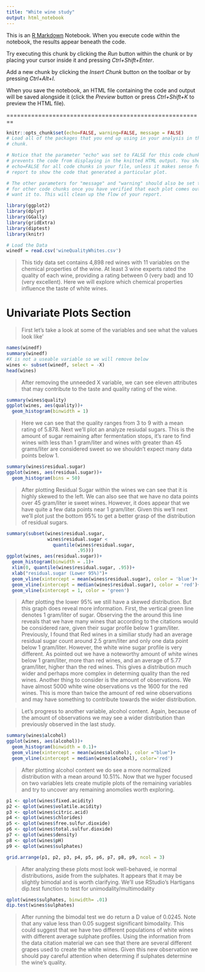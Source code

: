 ```yaml
---
title: "White wine study"
output: html_notebook
---
```


This is an [R Markdown](http://rmarkdown.rstudio.com) Notebook. When you execute code within the notebook, the results appear beneath the code. 

Try executing this chunk by clicking the *Run* button within the chunk or by placing your cursor inside it and pressing *Ctrl+Shift+Enter*. 


Add a new chunk by clicking the *Insert Chunk* button on the toolbar or by pressing *Ctrl+Alt+I*.

When you save the notebook, an HTML file containing the code and output will be saved alongside it (click the *Preview* button or press *Ctrl+Shift+K* to preview the HTML file).



========================================================
  
 
```r
knitr::opts_chunk$set(echo=FALSE, warning=FALSE, message = FALSE)
# Load all of the packages that you end up using in your analysis in this code
# chunk.

# Notice that the parameter "echo" was set to FALSE for this code chunk. This
# prevents the code from displaying in the knitted HTML output. You should set
# echo=FALSE for all code chunks in your file, unless it makes sense for your
# report to show the code that generated a particular plot.

# The other parameters for "message" and "warning" should also be set to FALSE
# for other code chunks once you have verified that each plot comes out as you
# want it to. This will clean up the flow of your report.

library(ggplot2)
library(dplyr)
library(GGally)
library(gridExtra)
library(diptest)
library(knitr)
```

```r
# Load the Data
winedf = read.csv('wineQualityWhites.csv')
```

> This tidy data set contains 4,898 red wines with 11 variables 
on the chemical properties of the wine. 
At least 3 wine experts rated the quality of each wine, providing a rating 
between 0 (very bad) and 10 (very excellent).
Here we will explore which chemical properties influence the taste of white wines.

# Univariate Plots Section


> First let's take a look at some of the variables
and see what the values look like'

```r
names(winedf)
summary(winedf)
#X is not a useable variable so we will remove below
wines <- subset(winedf, select = -X)
head(wines)
```
> After removing the unneeded X variable, we can see
eleven attributes that may contribute to the taste
and quality rating of the wine.

```r
summary(wines$quality)
ggplot(wines, aes(quality))+
  geom_histogram(binwidth = 1)
```

> Here we can see that the quality ranges from
3 to 9 with a mean rating of 5.878.
Next we'll plot an analyze resiudal sugars. This is 
the amount of sugar remaining after fermentation stops, 
it's rare to find wines with less than 1 gram/liter 
and wines with greater than 45 grams/liter are considered sweet 
so we shouldn't expect many data points below 1.

```r
summary(wines$residual.sugar)
ggplot(wines, aes(residual.sugar))+
  geom_histogram(bins = 50)
```

> After plotting Residual Sugar within the wines we
can see that it is highly skewed to the left. We can also see that
we have no data points over 45 gram/liter ie sweet wines. However, it does appear that
we have quite a few data points near 1 gram/liter. Given this we'll next 
we'll plot just the bottom 95% to get a better grasp
of the distribution of residual sugars.

```r
summary(subset(wines$residual.sugar,
               wines$residual.sugar <
                 quantile(wines$residual.sugar,
                          .95)))
ggplot(wines, aes(residual.sugar))+
  geom_histogram(binwidth = .1)+
  xlim(0, quantile(wines$residual.sugar, .95))+
  xlab("residual.sugar (Lower 95%)")+
  geom_vline(xintercept = mean(wines$residual.sugar), color = 'blue')+
  geom_vline(xintercept = median(wines$residual.sugar), color = 'red')+
  geom_vline(xintercept = 1, color = 'green')
```

> After plotting the lower 95% we still have a skewed distribution.
But this graph does reveal more information. First, the vertical green line denotes 1 gram/liter of sugar.
Observing the the around this line reveals that we have many wines that according to the citations would be considered rare, given their sugar profile below 1 gram/liter. Previously, I found that Red wines in a similiar study 
had an average residual sugar count around 2.5 gram/liter and only one data point below 1 gram/liter. However, the white wine sugar profile is very different. As pointed out we have a noteworthy amount of white wines below 1 gram/liter, more than red wines, and an average of 5.77 gram/liter, higher than the red wines. This gives a distribution much wider and perhaps more complex in determing quality than the red wines.
Another thing to consider is the amount of observations. We have almost 5000 white wine observations vs the 1600 for the red wines. This is more than twice the amount of red wine observations and may have something to contribute towards the wider distribution.

> Let's progress to another variable, alcohol content. Again, because of the amount of observations we may see a wider distribution than previously observed in the last study.


```r
summary(wines$alcohol)
ggplot(wines, aes(alcohol))+
  geom_histogram(binwidth = 0.1)+
  geom_vline(xintercept = mean(wines$alcohol), color ="blue")+
  geom_vline(xintercept = median(wines$alcohol), color='red')
```

> After plotting alcohol content we do see a more normalized distribution with a mean around 10.51%.
Now that we hyper focused on two variables lets create mutiple plots of the remaining variables and try to uncover any remaining anomolies worth exploring.

```r
p1 <- qplot(wines$fixed.acidity)
p2 <- qplot(wines$volatile.acidity)
p3 <- qplot(wines$citric.acid)
p4 <- qplot(wines$chlorides)
p5 <- qplot(wines$free.sulfur.dioxide)
p6 <- qplot(wines$total.sulfur.dioxide)
p7 <- qplot(wines$density)
p8 <- qplot(wines$pH)
p9 <- qplot(wines$sulphates)

grid.arrange(p1, p2, p3, p4, p5, p6, p7, p8, p9, ncol = 3)
```

> After analyzing these plots most look well-behaved, ie normal distributions, aside from the sulphates. It appears that it may be slightly bimodal and is worth clarifying. We'll use RStudio's Hartigans dip.test function to test for unimodality/multimodality

```r
qplot(wines$sulphates, binwidth= .01)
dip.test(wines$sulphates)
```
> After running the bimodal test we do return a D value of 0.0245. Note that any value less than 0.05 suggest significant bimodality.
This could suggest that we have two different populations of white wines with different average sulphate profiles. Using the information from the data citation material we can see that there are several different grapes used to create the white wines. Given this new observation we should pay careful attention when determing if sulphates determine the wine's quality. 
